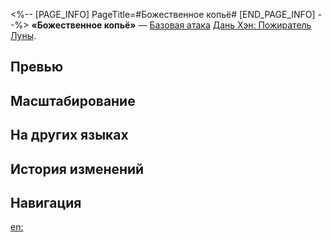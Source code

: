 <%-- [PAGE_INFO]
PageTitle=#Божественное копьё#
[END_PAGE_INFO] --%>
{{Навык Инфобокс
|Название         = Божественное копьё
|Изображение      = Навык Божественное копьё.png
|Персонаж         = Дань Хэн Пожиратель Луны
|Тип              = Базовая атака
|Тэг              = Взрывная атака
|УронСтойк        = 30 (основная цель)<br />10
|ЭнергияГен       = 35
|Энергия          = 
|Длительность     = 
|Описание         = Выполняет 5 ударов, которые наносят выбранному противнику мнимый урон, равный {{Цвет|Выделенный|190%—418%}} от силы атаки Дань Хэна: Пожирателя Луны. Начиная с 4 удара также наносит соседним целям мнимый урон, равный {{Цвет|Выделенный|30%—66%}} от его силы атаки.
|Свойство1        = 
|Масштабирование1 = 
}}
'''«Божественное копьё»''' — [[Базовая атака]] [[Дань Хэн: Пожиратель Луны]].

==Превью==
{{Превью
|Файл = Божественное копьё Превью
}}

==Масштабирование==
{{Масштабирование навыка
|190%;228%;266%;304%;342%;380%;418%;456%;494%;532%
|30%;36%;42%;48%;54%;60%;66%;72%;78%;84%
}}

==На других языках==
{{На других языках
|en   = Divine Spear
|zhs  = 天矢阴
|zht  = 天矢陰
|ja   = {{Rubi|天矢陰|てんしいん}}
|ko   = 신성의 창
|es   = Lanza divina
|fr   = Lance divine
|ru   = Божественное копьё
|th   = Divine Spear
|vi   = Ngọn Giáo Thánh Thần
|de   = Himmlischer Speer
|id   = Divine Spear
|pt   = Lança Divina
}}

==История изменений==
{{История изменений|3.5}}

==Навигация==
{{Навык Навбокс|Дань Хэн Пожиратель Луны}}

[[en:]]
